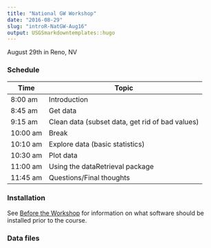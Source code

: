 ```yaml
---
title: "National GW Workshop"
date: "2016-08-29"
slug: "introR-NatGW-Aug16"
output: USGSmarkdowntemplates::hugo
---
```


August 29th in Reno, NV

### Schedule

Time | Topic 
------ | -----------------
8:00 am   | Introduction 
8:45 am   | Get data 
9:15 am   | Clean data (subset data, get rid of bad values) 
10:00 am  | Break 
10:10 am  | Explore data (basic statistics) 
10:30 am  | Plot data 
11:00 am  | Using the dataRetrieval package 
11:45 am  | Questions/Final thoughts


### Installation
See [Before the Workshop](/content/intro-curriculum/Before-The-Workshop.Rmd) for information on what software should be installed prior to the course.

### Data files

